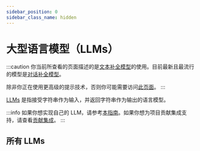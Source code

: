 ```yaml
---
sidebar_position: 0
sidebar_class_name: hidden
---
```


# 大型语言模型（LLMs）

:::caution
你当前所查看的页面描述的是[文本补全模型](/docs/concepts/text_llms)的使用。目前最新且最流行的模型是[对话补全模型](/docs/concepts/chat_models)。

除非你正在使用更高级的提示技术，否则你可能需要访问[此页面](/docs/integrations/chat/)。
:::

[LLMs](docs/concepts/#llms) 是指接受字符串作为输入，并返回字符串作为输出的语言模型。

:::info
如果你想实现自己的 LLM，请参考[本指南](/docs/how_to/custom_llm)。如果你想为项目贡献集成支持，请查看[贡献集成](/docs/contributing)。
:::

## 所有 LLMs


<IndexTable />
